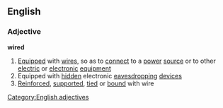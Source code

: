 ==English==
===Adjective===
'''wired'''
#[[Equipped]] with [[wire]]s, so as to [[connect]] to a [[power]] [[source]] or to other [[electric]] or [[electronic]] [[equipment]]
#Equipped with [[hidden]] electronic [[eavesdropping]] [[device]]s
#[[Reinforced]], [[supported]], [[tied]] or [[bound]] with wire
[[Category:English adjectives]]